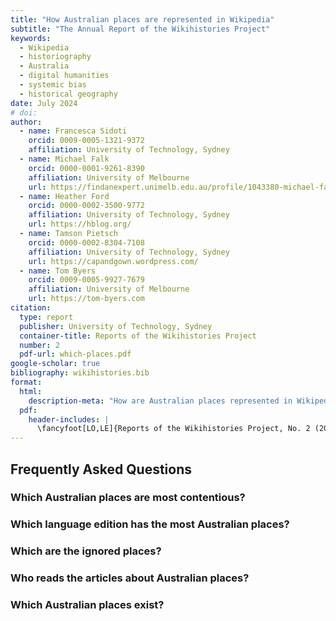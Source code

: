 ```yaml
---
title: "How Australian places are represented in Wikipedia"
subtitle: "The Annual Report of the Wikihistories Project"
keywords:
  - Wikipedia
  - historiography
  - Australia
  - digital humanities
  - systemic bias
  - historical geography
date: July 2024
# doi: 
author:
  - name: Francesca Sidoti
    orcid: 0009-0005-1321-9372
    affiliation: University of Technology, Sydney
  - name: Michael Falk
    orcid: 0000-0001-9261-8390
    affiliation: University of Melbourne
    url: https://findanexpert.unimelb.edu.au/profile/1043380-michael-falk
  - name: Heather Ford
    orcid: 0000-0002-3500-9772
    affiliation: University of Technology, Sydney
    url: https://hblog.org/
  - name: Tamson Pietsch
    orcid: 0000-0002-8304-7108
    affiliation: University of Technology, Sydney
    url: https://capandgown.wordpress.com/
  - name: Tom Byers
    orcid: 0009-0005-9927-7679
    affiliation: University of Melbourne
    url: https://tom-byers.com
citation:
  type: report
  publisher: University of Technology, Sydney
  container-title: Reports of the Wikihistories Project
  number: 2
  pdf-url: which-places.pdf
google-scholar: true
bibliography: wikihistories.bib
format:
  html:
    description-meta: "How are Australian places represented in Wikipedia? In the second report of the wikihistories project, we explore the complex historical geography of Australia in the world's largest encyclopedia."
  pdf:
    header-includes: |
      \fancyfoot[LO,LE]{Reports of the Wikihistories Project, No. 2 (2024) doi:TBC}
---
```


## Frequently Asked Questions

### Which Australian places are most contentious?

### Which language edition has the most Australian places?

### Which are the ignored places?

### Who reads the articles about Australian places?

### Which Australian places exist?
